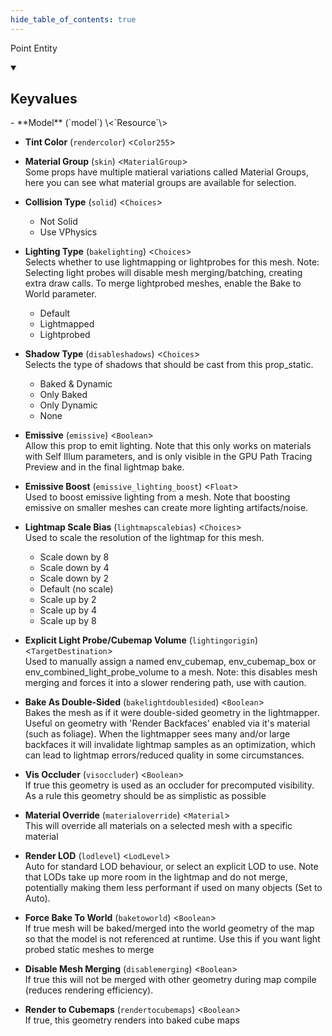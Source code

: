 ```yaml
---
hide_table_of_contents: true
---
```


<!---
!!!!!!
THIS PAGE IS AUTOGENERATED FROM GAME FGD DEFINITIONS!
DO NOT EDIT MANUALLY!
!!!!!!

In order to make edits, you can make an annotation file in /fgd_dump_overrides
-->


Point Entity



<details open>
<summary><h2>Keyvalues</h2></summary>
- **Model** (`model`) \<`Resource`\>

- **Tint Color** (`rendercolor`) \<`Color255`\>

- **Material Group** (`skin`) \<`MaterialGroup`\>\
Some props have multiple matieral variations called Material Groups, here you can see what material groups are available for selection.

- **Collision Type** (`solid`) \<`Choices`\>
  - Not Solid
  - Use VPhysics


- **Lighting Type** (`bakelighting`) \<`Choices`\>\
Selects whether to use lightmapping or lightprobes for this mesh. Note: Selecting light probes will disable mesh merging/batching, creating extra draw calls. To merge lightprobed meshes, enable the Bake to World parameter.
  - Default
  - Lightmapped
  - Lightprobed


- **Shadow Type** (`disableshadows`) \<`Choices`\>\
Selects the type of shadows that should be cast from this prop_static.
  - Baked & Dynamic
  - Only Baked
  - Only Dynamic
  - None


- **Emissive** (`emissive`) \<`Boolean`\>\
Allow this prop to emit lighting. Note that this only works on materials with Self Illum parameters, and is only visible in the GPU Path Tracing Preview and in the final lightmap bake.

- **Emissive Boost** (`emissive_lighting_boost`) \<`Float`\>\
Used to boost emissive lighting from a mesh. Note that boosting emissive on smaller meshes can create more lighting artifacts/noise.

- **Lightmap Scale Bias** (`lightmapscalebias`) \<`Choices`\>\
Used to scale the resolution of the lightmap for this mesh.
  - Scale down by 8
  - Scale down by 4
  - Scale down by 2
  - Default (no scale)
  - Scale up by 2
  - Scale up by 4
  - Scale up by 8


- **Explicit Light Probe/Cubemap Volume** (`lightingorigin`) \<`TargetDestination`\>\
Used to manually assign a named env_cubemap, env_cubemap_box or env_combined_light_probe_volume to a mesh. Note: this disables mesh merging and forces it into a slower rendering path, use with caution.

- **Bake As Double-Sided** (`bakelightdoublesided`) \<`Boolean`\>\
Bakes the mesh as if it were double-sided geometry in the lightmapper. Useful on geometry with 'Render Backfaces' enabled via it's material (such as foliage). When the lightmapper sees many and/or large backfaces it will invalidate lightmap samples as an optimization, which can lead to lightmap errors/reduced quality in some circumstances.

- **Vis Occluder** (`visoccluder`) \<`Boolean`\>\
If true this geometry is used as an occluder for precomputed visibility. As a rule this geometry should be as simplistic as possible

- **Material Override** (`materialoverride`) \<`Material`\>\
This will override all materials on a selected mesh with a specific material

- **Render LOD** (`lodlevel`) \<`LodLevel`\>\
Auto for standard LOD behaviour, or select an explicit LOD to use. Note that LODs take up more room in the lightmap and do not merge, potentially making them less performant if used on many objects (Set to Auto).

- **Force Bake To World** (`baketoworld`) \<`Boolean`\>\
If true mesh will be baked/merged into the world geometry of the map so that the model is not referenced at runtime. Use this if you want light probed static meshes to merge

- **Disable Mesh Merging** (`disablemerging`) \<`Boolean`\>\
If true this will not be merged with other geometry during map compile (reduces rendering efficiency).

- **Render to Cubemaps** (`rendertocubemaps`) \<`Boolean`\>\
If true, this geometry renders into baked cube maps


 </details>

